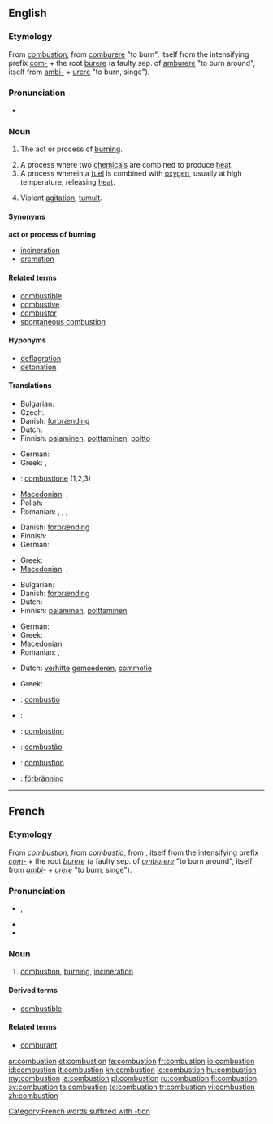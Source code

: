 {{wikipedia}}
==English==

===Etymology===
From {{etyl|fro}} [[#French|combustion]], from [[comburere]] "to burn", itself from the intensifying prefix [[com-]] + the root [[burere]] (a faulty sep. of [[amburere]] "to burn around", itself from [[ambi-]] + [[urere]] "to burn, singe").

===Pronunciation===
* {{audio|en-us-combustion.ogg|Audio (US)}}

===Noun===
{{en-noun}}

# {{chemistry}} The act or process of [[burn]]ing.
# A process where two [[chemical]]s are combined to produce [[heat]].
# A process wherein a [[fuel]] is combined with [[oxygen]], usually at high temperature, releasing [[heat]].
# {{figurative}} Violent [[agitation]], [[tumult]].

====Synonyms====
'''act or process of burning'''
* [[incineration]]
* [[cremation]]

====Related terms====
* [[combustible]]
* [[combustive]]
* [[combustor]]
* [[spontaneous combustion]]

====Hyponyms====
* [[deflagration]]
* [[detonation]]

====Translations====
{{trans-top|the act or process of burning}}
* Bulgarian: {{t|bg|горене|n}}
* Czech: {{t-|cs|spalování|n}}
* Danish: [[forbrænding]] {{c}}
* Dutch: {{t-|nl|verbranding|f}}
* Finnish: [[palaminen]], [[polttaminen]], [[poltto]]
{{trans-mid}}
* German: {{t+|de|Verbrennung|f}}
* Greek: {{t+|el|καύση|f|tr=káfsi}}, {{t+|el|ανάφλεξη|f|tr=anáfleksi}}
* {{ttbc|Italian}}: [[combustione]] {{f}} (1,2,3)
* [[Macedonian]]: {{t-|mk|согорување|n|tr=sogorúvanje}},  {{t|mk|горење|n|tr=górenje}}
* Polish: {{t|pl|spalanie|n}}
* Romanian: {{t|ro|combustie|f}}, {{t|ro|combustii|f|p}}, {{t|ro|ardere|f}}, {{t|ro|arderi|f|p}}
{{trans-bottom}}

{{trans-top|similar process where two chemicals are combined}}
* Danish: [[forbrænding]] {{c}}
* Finnish: {{t+|fi|palaminen}}
* German: {{t+|de|Verbrennung|f}}
{{trans-mid}}
* Greek: {{t+|el|καύση|f|tr=káfsi}}
* [[Macedonian]]: {{t-|mk|согорување|n|tr=sogorúvanje}},  {{t|mk|палење|n|tr=pálenje}}
{{trans-bottom}}

{{trans-top|process wherein a fuel is combined with oxygen}}
* Bulgarian: {{t|bg|изгаряне|n}}
* Danish: [[forbrænding]] {{c}}
* Dutch: {{t-|nl|verbranding|f}}
* Finnish: [[palaminen]], [[polttaminen]]
{{trans-mid}}
* German: {{t+|de|Verbrennung|f}}
* Greek: {{t+|el|καύση|f|tr=káfsi}}
* [[Macedonian]]: {{t-|mk|согорување|n|tr=sogorúvanje}}
* Romanian: {{t|ro|ardere|f}}, {{t|ro|oxidare|f}}
{{trans-bottom}}

{{trans-top|violent agitation, commotion}}
* Dutch: [[verhitte]] [[gemoederen]], [[commotie]]
{{trans-mid}}
* Greek: {{t+|el|ανάφλεξη|f|tr=anáfleksi}}
{{trans-bottom}}

{{checktrans-top}}
* {{ttbc|Catalan}}: [[combustió]] {{f}}
* {{ttbc|Esperanto}}: {{t-|eo|brulado|xs=Esperanto}}
* {{ttbc|French}}: [[#French|combustion]]
{{trans-mid}}
* {{ttbc|Portuguese}}: [[combustão]] {{m}}
* {{ttbc|Spanish}}: [[combustión]] {{f}}
* {{ttbc|Swedish}}: [[förbränning]]
{{trans-bottom}}

----

==French==

===Etymology===
From {{etyl|fro|fr}} ''[[#Old French|combustion]]'', from {{etyl|la|fr}} ''[[combustio]]'', from {{term|comburere||to burn|lang=la}}, itself from the intensifying prefix ''[[com-]]'' + the root ''[[burere]]'' (a faulty sep. of ''[[amburere]]'' "to burn around", itself from ''[[ambi-]]'' + ''[[urere]]'' "to burn, singe").

[[Category:French words suffixed with -tion]]

===Pronunciation===
* {{IPA|/kɔ̃.bys.tjɔ̃/|lang=fr}}, {{X-SAMPA|/kO~.bys.tjO~/|lang=fr}}
* {{homophones|combustions|lang=fr}}
* {{hyphenation|com|bus|tion|lang=fr}}

===Noun===
{{fr-noun|f}}

# [[#English|combustion]], [[burning]], [[incineration]]

====Derived terms====
* [[combustible]]

====Related terms====
* [[comburant]]

[[ar:combustion]]
[[et:combustion]]
[[fa:combustion]]
[[fr:combustion]]
[[io:combustion]]
[[id:combustion]]
[[it:combustion]]
[[kn:combustion]]
[[lo:combustion]]
[[hu:combustion]]
[[my:combustion]]
[[ja:combustion]]
[[pl:combustion]]
[[ru:combustion]]
[[fi:combustion]]
[[sv:combustion]]
[[ta:combustion]]
[[te:combustion]]
[[tr:combustion]]
[[vi:combustion]]
[[zh:combustion]]
